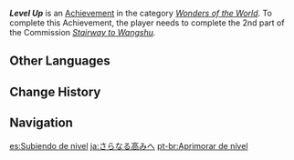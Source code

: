 {{Achievement Infobox
|id           = 84513
|order id     = 4037
|category     = Wonders of the World
|description  = Help [[Huai'an]] repair [[Wangshu Inn]]'s broken bridge.
|requirements = Complete the 2nd part of ''[[Stairway to Wangshu]].''
|primogems    = 5
|tracking     = 
|type         = Commission
}}
'''''Level Up''''' is an [[Achievement]] in the category ''[[Wonders of the World]]''. To complete this Achievement, the player needs to complete the 2nd part of the Commission ''[[Stairway to Wangshu]].''
<!--
==Trivia==

==Video Guides==
{{EVT
|video1   = 
|caption1 = 
}}
-->
==Other Languages==
{{Other Languages
|en      = Level Up
|zhs     = 更上一层楼
|zhs_rm  = Gèngshàngyīcénglóu
|zht     = 更上一層樓
|zht_rm  = Gèngshàngyīcénglóu
|zh_tl   = Take It to the Next Level
|ja      = さらなる高みへ
|ja_rm   = Saranaru Takami he
|ja_tl   = To New Heights
|ko      = 더 높은 층으로
|ko_rm   = Deo Nopeun Cheung-euro
|ko_tl   = To the Higher Level
|es      = Subiendo de nivel
|es_tl   = Increasing in Level
|fr      = Encore un étage
|fr_tl   = One More Floor
|ru      = На этаж повыше...
|ru_tl   = To the Level Above...
|th      = ก้าวไปอีกขึ้น
|th_rm   = 
|th_tl   = 
|vi      = Đạt được tầm cao mới
|vi_tl   = 
|de      = Noch eins höher
|de_tl   = Another One Higher
|id      = Level Up
|pt      = Aprimorar de nível
|pt_tl   = 
|tr      = Yardımsever
|tr_tl   = Helpful
|it      = Nuovo livello
|it_tl   = 
}}

==Change History==
{{Change History|1.0}}
<!--
==References==
{{Reflist}}
-->
==Navigation==
{{Achievement Navbox|Wonders of the World|Commission}}

[[es:Subiendo de nivel]]
[[ja:さらなる高みへ]]
[[pt-br:Aprimorar de nível]]